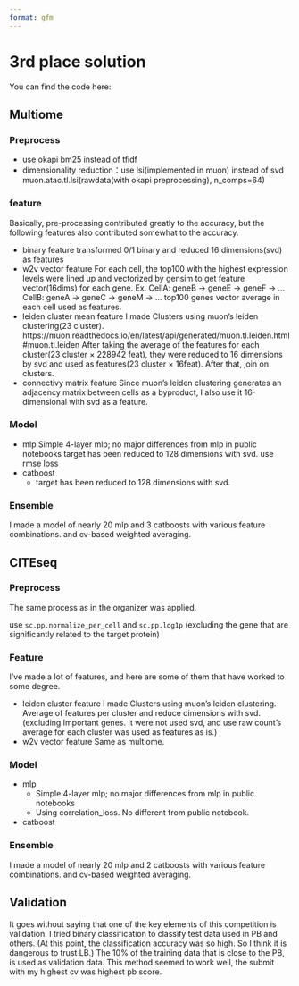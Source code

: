 ```yaml
---
format: gfm
---
```


# 3rd place solution

You can find the code here: [](https://github.com/makotu1208/open-problems-multimodal-3rd-solution)

## Multiome

### Preprocess

* use okapi bm25 instead of tfidf
* dimensionality reduction：use lsi(implemented in muon) instead of svd
[](https://muon.readthedocs.io/en/latest/api/generated/muon.atac.tl.lsi.html)
muon.atac.tl.lsi(rawdata(with okapi preprocessing), n_comps=64)

### feature

Basically, pre-processing contributed greatly to the accuracy, but the following features also contributed somewhat to the accuracy.

* binary feature
transformed 0/1 binary and reduced 16 dimensions(svd) as features
* w2v vector feature
For each cell, the top100 with the highest expression levels were lined up
and vectorized by gensim to get feature vector(16dims) for each gene.
[](https://radimrehurek.com/gensim/models/word2vec.html)
Ex. CellA: geneB → geneE → geneF → …
CellB: geneA → geneC → geneM → …
top100 genes vector average in each cell used as features.
* leiden cluster mean feature
I made Clusters using muon's leiden clustering(23 cluster).
https://muon.readthedocs.io/en/latest/api/generated/muon.tl.leiden.html#muon.tl.leiden
After taking the average of the features for each cluster(23 cluster × 228942 feat),
they were reduced to 16 dimensions by svd and used as features(23 cluster × 16feat).
After that, join on clusters.
* connectivy matrix feature
Since muon's leiden clustering generates an adjacency matrix between cells
as a byproduct, I also use it 16-dimensional with svd as a feature.

### Model

* mlp
Simple 4-layer mlp; no major differences from mlp in public notebooks
target has been reduced to 128 dimensions with svd.
use rmse loss
* catboost
    * target has been reduced to 128 dimensions with svd.

### Ensemble

I made a model of nearly 20 mlp and 3 catboosts with various feature combinations. and cv-based weighted averaging.

## CITEseq

### Preprocess

The same process as in the organizer was applied.

use `sc.pp.normalize_per_cell` and `sc.pp.log1p` (excluding the gene that are significantly related to the target protein)

### Feature

I've made a lot of features, and here are some of them that have worked to some degree.

* leiden cluster feature
I made Clusters using muon's leiden clustering.
Average of features per cluster and reduce dimensions with svd.
(excluding Important genes. It were not used svd, and use raw count's average for each cluster was used as features as is.)
* w2v vector feature
Same as multiome.

### Model

* mlp
    * Simple 4-layer mlp; no major differences from mlp in public notebooks
    * Using correlation_loss. No different from public notebook.
* catboost

### Ensemble

I made a model of nearly 20 mlp and 2 catboosts with various feature combinations. and cv-based weighted averaging.

## Validation

It goes without saying that one of the key elements of this competition is validation.
I tried binary classification to classify test data used in PB and others. (At this point, the classification accuracy was so high. So I think it is dangerous to trust LB.)
The 10% of the training data that is close to the PB, is used as validation data.
This method seemed to work well, the submit with my highest cv was highest pb score.